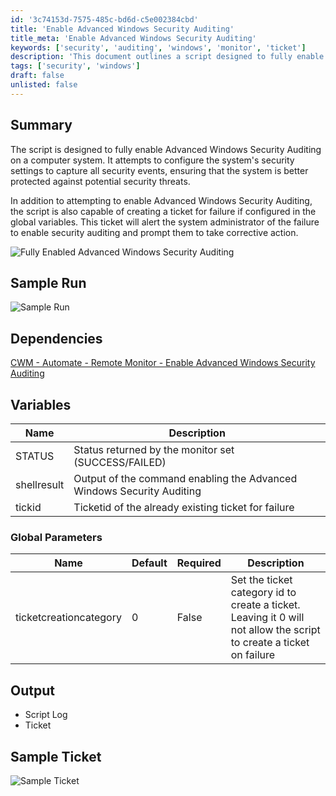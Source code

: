 ```yaml
---
id: '3c74153d-7575-485c-bd6d-c5e002384cbd'
title: 'Enable Advanced Windows Security Auditing'
title_meta: 'Enable Advanced Windows Security Auditing'
keywords: ['security', 'auditing', 'windows', 'monitor', 'ticket']
description: 'This document outlines a script designed to fully enable Advanced Windows Security Auditing on a computer system. It configures security settings to capture all security events and can create a ticket for failures to alert system administrators.'
tags: ['security', 'windows']
draft: false
unlisted: false
---
```

## Summary

The script is designed to fully enable Advanced Windows Security Auditing on a computer system. It attempts to configure the system's security settings to capture all security events, ensuring that the system is better protected against potential security threats.

In addition to attempting to enable Advanced Windows Security Auditing, the script is also capable of creating a ticket for failure if configured in the global variables. This ticket will alert the system administrator of the failure to enable security auditing and prompt them to take corrective action.

![Fully Enabled Advanced Windows Security Auditing](../../../static/img/Enable-Advanced-Windows-Security-Auditing-Globals,-Autofix/image_1.png)

## Sample Run

![Sample Run](../../../static/img/Enable-Advanced-Windows-Security-Auditing-Globals,-Autofix/image_2.png)

## Dependencies

[CWM - Automate - Remote Monitor - Enable Advanced Windows Security Auditing](https://proval.itglue.com/DOC-5078775-12413446)

## Variables

| Name        | Description                                                   |
|-------------|---------------------------------------------------------------|
| STATUS      | Status returned by the monitor set (SUCCESS/FAILED)          |
| shellresult | Output of the command enabling the Advanced Windows Security Auditing |
| tickid      | Ticketid of the already existing ticket for failure           |

### Global Parameters

| Name                    | Default | Required | Description                                                                                               |
|-------------------------|---------|----------|-----------------------------------------------------------------------------------------------------------|
| ticketcreationcategory   | 0       | False    | Set the ticket category id to create a ticket. Leaving it 0 will not allow the script to create a ticket on failure |

## Output

- Script Log
- Ticket

## Sample Ticket

![Sample Ticket](../../../static/img/Enable-Advanced-Windows-Security-Auditing-Globals,-Autofix/image_3.png)












